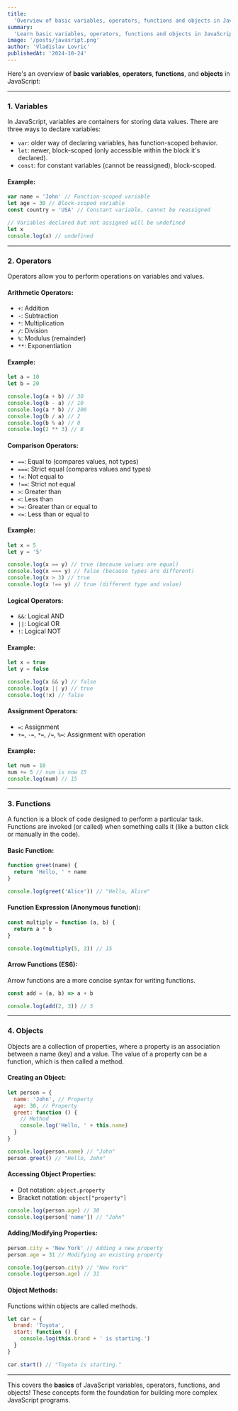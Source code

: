 ```yaml
---
title:
  'Overview of basic variables, operators, functions and objects in JavaScript'
summary:
  'Learn basic variables, operators, functions and objects in JavaScript.'
image: '/posts/javasript.png'
author: 'Vladislav Lovric'
publishedAt: '2024-10-24'
---
```


Here's an overview of **basic variables**, **operators**, **functions**, and
**objects** in JavaScript:

---

### 1. **Variables**

In JavaScript, variables are containers for storing data values. There are three
ways to declare variables:

- `var`: older way of declaring variables, has function-scoped behavior.
- `let`: newer, block-scoped (only accessible within the block it's declared).
- `const`: for constant variables (cannot be reassigned), block-scoped.

#### Example:

```javascript
var name = 'John' // Function-scoped variable
let age = 30 // Block-scoped variable
const country = 'USA' // Constant variable, cannot be reassigned

// Variables declared but not assigned will be undefined
let x
console.log(x) // undefined
```

---

### 2. **Operators**

Operators allow you to perform operations on variables and values.

#### Arithmetic Operators:

- `+`: Addition
- `-`: Subtraction
- `*`: Multiplication
- `/`: Division
- `%`: Modulus (remainder)
- `**`: Exponentiation

#### Example:

```javascript
let a = 10
let b = 20

console.log(a + b) // 30
console.log(b - a) // 10
console.log(a * b) // 200
console.log(b / a) // 2
console.log(b % a) // 0
console.log(2 ** 3) // 8
```

#### Comparison Operators:

- `==`: Equal to (compares values, not types)
- `===`: Strict equal (compares values and types)
- `!=`: Not equal to
- `!==`: Strict not equal
- `>`: Greater than
- `<`: Less than
- `>=`: Greater than or equal to
- `<=`: Less than or equal to

#### Example:

```javascript
let x = 5
let y = '5'

console.log(x == y) // true (because values are equal)
console.log(x === y) // false (because types are different)
console.log(x > 3) // true
console.log(x !== y) // true (different type and value)
```

#### Logical Operators:

- `&&`: Logical AND
- `||`: Logical OR
- `!`: Logical NOT

#### Example:

```javascript
let x = true
let y = false

console.log(x && y) // false
console.log(x || y) // true
console.log(!x) // false
```

#### Assignment Operators:

- `=`: Assignment
- `+=`, `-=`, `*=`, `/=`, `%=`: Assignment with operation

#### Example:

```javascript
let num = 10
num += 5 // num is now 15
console.log(num) // 15
```

---

### 3. **Functions**

A function is a block of code designed to perform a particular task. Functions
are invoked (or called) when something calls it (like a button click or manually
in the code).

#### Basic Function:

```javascript
function greet(name) {
  return 'Hello, ' + name
}

console.log(greet('Alice')) // "Hello, Alice"
```

#### Function Expression (Anonymous function):

```javascript
const multiply = function (a, b) {
  return a * b
}

console.log(multiply(5, 3)) // 15
```

#### Arrow Functions (ES6):

Arrow functions are a more concise syntax for writing functions.

```javascript
const add = (a, b) => a + b

console.log(add(2, 3)) // 5
```

---

### 4. **Objects**

Objects are a collection of properties, where a property is an association
between a name (key) and a value. The value of a property can be a function,
which is then called a method.

#### Creating an Object:

```javascript
let person = {
  name: 'John', // Property
  age: 30, // Property
  greet: function () {
    // Method
    console.log('Hello, ' + this.name)
  }
}

console.log(person.name) // "John"
person.greet() // "Hello, John"
```

#### Accessing Object Properties:

- Dot notation: `object.property`
- Bracket notation: `object["property"]`

```javascript
console.log(person.age) // 30
console.log(person['name']) // "John"
```

#### Adding/Modifying Properties:

```javascript
person.city = 'New York' // Adding a new property
person.age = 31 // Modifying an existing property

console.log(person.city) // "New York"
console.log(person.age) // 31
```

#### Object Methods:

Functions within objects are called methods.

```javascript
let car = {
  brand: 'Toyota',
  start: function () {
    console.log(this.brand + ' is starting.')
  }
}

car.start() // "Toyota is starting."
```

---

This covers the **basics** of JavaScript variables, operators, functions, and
objects! These concepts form the foundation for building more complex JavaScript
programs.

